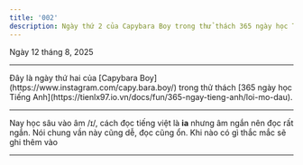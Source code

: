```yaml
---
title: '002'
description: Ngày thứ 2 của Capybara Boy trong thử thách 365 ngày học Tiếng Anh
---
```


Ngày 12 tháng 8, 2025

---

<Intro>
  Đây là ngày thứ hai của [Capybara Boy](https://www.instagram.com/capy.bara.boy/) trong thử thách [365 ngày học Tiếng Anh](https://tienlx97.io.vn/docs/fun/365-ngay-tieng-anh/loi-mo-dau).
</Intro>

---

Nay học sâu vào âm /ɪ/, cách đọc tiếng việt là **ia** nhưng âm ngắn nên đọc rất ngắn. Nói chung vần này cũng dễ, đọc cũng ổn. Khi nào có gì thắc mắc sẽ ghi thêm vào

---

<YouTubeIframe src="https://www.youtube.com/embed/oRbusbWKOMM?list=PLaG_Jgg6K_D6bmDBtaVNQ7OjEQsY_0-k2" />
